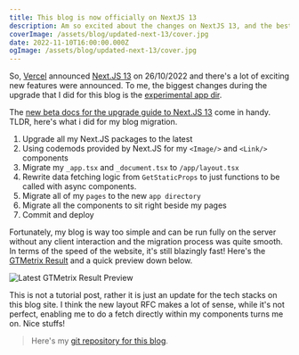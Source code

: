 ```yaml
---
title: This blog is now officially on NextJS 13
description: Am so excited about the changes on NextJS 13, and the best place to experiment the features is my personal blog!
coverImage: /assets/blog/updated-next-13/cover.jpg
date: 2022-11-10T16:00:00.000Z
ogImage: /assets/blog/updated-next-13/cover.jpg
---
```


So, [Vercel](https://vercel.com/) announced [Next.JS 13](https://nextjs.org/blog/next-13) on 26/10/2022 and there's a lot of exciting new features were announced. To me, the biggest changes during the upgrade that I did for this blog is the [experimental app dir](https://beta.nextjs.org/docs/routing/fundamentals).

The [new beta docs for the upgrade guide to Next.JS 13](https://beta.nextjs.org/docs/upgrade-guide) come in handy. TLDR, here's what i did for my blog migration.

1. Upgrade all my Next.JS packages to the latest
2. Using codemods provided by Next.JS for my `<Image/>` and `<Link/>` components
3. Migrate my `_app.tsx` and `_document.tsx` to `/app/layout.tsx`
4. Rewrite data fetching logic from `GetStaticProps` to just functions to be called with async components.
5. Migrate all of my `pages` to the new `app directory`
6. Migrate all the components to sit right beside my pages
7. Commit and deploy

Fortunately, my blog is way too simple and can be run fully on the server without any client interaction and the migration process was quite smooth. In terms of the speed of the website, it's still blazingly fast! Here's the [GTMetrix Result](https://gtmetrix.com/reports/www.kylewong.my/l7sE9d9z/) and a quick preview down below.

![Latest GTMetrix Result Preview](/assets/blog/updated-next-13/gt-metrix-kyle-wong-blog.jpg)

This is not a tutorial post, rather it is just an update for the tech stacks on this blog site. I think the new layout RFC makes a lot of sense, while it's not perfect, enabling me to do a fetch directly within my components turns me on. Nice stuffs!

> Here's my [git repository for this blog](https://github.com/y3owk1n/kyle-blog-v2).
